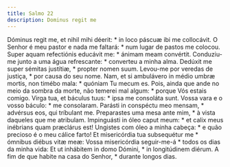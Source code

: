 ```yaml
---
title: Salmo 22
description: Dominus regit me
---
```


<div class="side-by-side not-content">
  <span class="text-justify">
    Dóminus regit me, et nihil mihi déerit: * in loco páscuæ ibi me collocávit.
  </span>
  <span class="text-justify">
    O Senhor é meu pastor e nada me faltará: * num lugar de pastos me colocou.
  </span>
  <span class="text-justify">
    Super aquam refectiónis educávit me: * ánimam meam convértit.
  </span>
  <span class="text-justify">
    Conduziu-me junto a uma água refrescante: * converteu a minha alma.
  </span>
  <span class="text-justify">
    Dedúxit me super sémitas justítiæ, * propter nomen suum.
  </span>
  <span class="text-justify">
    Levou-me por veredas de justiça, * por causa do seu nome.
  </span>
  <span class="text-justify">
    Nam, et si ambulávero in médio umbræ mortis, non timébo mala: * quóniam Tu
    mecum es.
  </span>
  <span class="text-justify">
    Pois, ainda que ande no meio da sombra da morte, não temerei mal algum: *
    porque Vós estais comigo.
  </span>
  <span class="text-justify">
    Virga tua, et báculus tuus: * ipsa me consoláta sunt.
  </span>
  <span class="text-justify">
    Vossa vara e o vosso báculo: * me consolaram.
  </span>
  <span class="text-justify">
    Parásti in conspéctu meo mensam, * advérsus eos, qui tríbulant me.
  </span>
  <span class="text-justify">
    Preparastes uma mesa ante mim, * à vista daqueles que me atribulam.
  </span>
  <span class="text-justify">
    Impinguásti in óleo caput meum: * et calix meus inébrians quam præclárus
    est!
  </span>
  <span class="text-justify">
    Ungistes com óleo a minha cabeça: * e quão precioso é o meu cálice farto!
  </span>
  <span class="text-justify">
    Et misericórdia tua subsequétur me * ómnibus diébus vitæ meæ:
  </span>
  <span class="text-justify">
    Vossa misericórdia seguir-me-á * todos os dias da minha vida:
  </span>
  <span class="text-justify">
    Et ut inhábitem in domo Dómini, * in longitúdinem diérum.
  </span>
  <span class="text-justify">
    A fim de que habite na casa do Senhor, * durante longos dias.
  </span>
</div>
